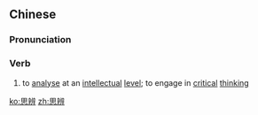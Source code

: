 ==Chinese==
{{zh-forms|alt=思辩}}

===Pronunciation===
{{zh-pron
|m=sībiàn
|cat=v
}}

===Verb===
{{zh-verb}}

# to [[analyse]] at an [[intellectual]] [[level]]; to engage in [[critical]] [[thinking]]

[[ko:思辨]]
[[zh:思辨]]